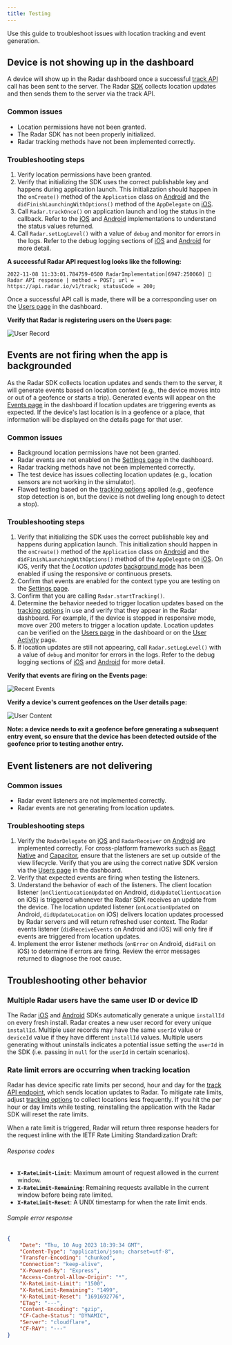 ```yaml
---
title: Testing
---
```


Use this guide to troubleshoot issues with location tracking and event generation.

## Device is not showing up in the dashboard

A device will show up in the Radar dashboard once a successful [track API](/api#track) call has been sent to the server. The Radar [SDK](/sdk) collects location updates and then sends them to the server via the track API.

### Common issues
* Location permissions have not been granted.
* The Radar SDK has not been properly initialized.
* Radar tracking methods have not been implemented correctly.

### Troubleshooting steps
1. Verify location permissions have been granted.
2. Verify that initializing the SDK uses the correct publishable key and happens during application launch. This initialization should happen in the `onCreate()` method of the `Application` class on [Android](/sdk/android#initialize-sdk) and the `didFinishLaunchingWithOptions()` method of the `AppDelegate` on [iOS](/sdk/ios#initialize-sdk).
3. Call `Radar.trackOnce()` on application launch and log the status in the callback. Refer to the [iOS](/sdk/ios#foreground-tracking) and [Android](/sdk/android#foreground-tracking) implementations to understand the status values returned.
4. Call `Radar.setLogLevel()` with a value of `debug` and monitor for errors in the logs. Refer to the debug logging sections of [iOS](/sdk/ios#debug-logging) and [Android](/sdk/android#debug-logging) for more detail.

**A successful Radar API request log looks like the following:**

```
2022-11-08 11:33:01.784759-0500 RadarImplementation[6947:250060] 📍 Radar API response | method = POST; url = https://api.radar.io/v1/track; statusCode = 200;
```

Once a successful API call is made, there will be a corresponding user on the [Users page](https://radar.com/dashboard/users) in the dashboard.

**Verify that Radar is registering users on the Users page:**

![User Record](/img/troubleshooting/user_record.png)

## Events are not firing when the app is backgrounded

As the Radar SDK collects location updates and sends them to the server, it will generate events based on location context (e.g., the device moves into or out of a geofence or starts a trip). Generated events will appear on the [Events page](https://radar.com/dashboard/events) in the dashboard if location updates are triggering events as expected. If the device's last location is in a geofence or a place, that information will be displayed on the details page for that user.

### Common issues
* Background location permissions have not been granted.
* Radar events are not enabled on the [Settings page](https://radar.com/dashboard/settings) in the dashboard.
* Radar tracking methods have not been implemented correctly.
* The test device has issues collecting location updates (e.g., location sensors are not working in the simulator).
* Flawed testing based on the [tracking options](/sdk/tracking) applied (e.g., geofence stop detection is on, but the device is not dwelling long enough to detect a stop).

### Troubleshooting steps
1. Verify that initializing the SDK uses the correct publishable key and happens during application launch. This initialization should happen in the `onCreate()` method of the `Application` class on [Android](/sdk/android#initialize-sdk) and the `didFinishLaunchingWithOptions()` method of the `AppDelegate` on [iOS](/sdk/ios#initialize-sdk). On iOS, verify that the *Location updates* [background mode](/sdk/ios#background-modes) has been enabled if using the responsive or continuous presets.
2. Confirm that events are enabled for the context type you are testing on the [Settings page](https://radar.com/dashboard/settings).
3. Confirm that you are calling `Radar.startTracking()`.
4. Determine the behavior needed to trigger location updates based on the [tracking options](/sdk/tracking) in use and verify that they appear in the Radar dashboard. For example, if the device is stopped in responsive mode, move over 200 meters to trigger a location update. Location updates can be verified on the [Users page](https://radar.com/dashboard/users) in the dashboard or on the [User Activity](/dashboard#user-activity) page.
5. If location updates are still not appearing, call `Radar.setLogLevel()` with a value of `debug` and monitor for errors in the logs. Refer to the debug logging sections of [iOS](/sdk/ios#debug-logging) and [Android](/sdk/android#debug-logging) for more detail.

**Verify that events are firing on the Events page:**

![Recent Events](/img/troubleshooting/recent_events.png)

**Verify a device's current geofences on the User details page:**

![User Content](/img/troubleshooting/user_context.png)

**Note: a device needs to exit a geofence before generating a subsequent entry event, so ensure that the device has been detected outside of the geofence prior to testing another entry.**

## Event listeners are not delivering

### Common issues
* Radar event listeners are not implemented correctly.
* Radar events are not generating from location updates.

### Troubleshooting steps
1. Verify the `RadarDelegate` on [iOS](/sdk/ios#listening-for-events-with-a-delegate) and `RadarReceiver` on [Android](/sdk/android#listening-for-events-with-a-receiver) are implemented correctly. For cross-platform frameworks such as [React Native](/sdk/react-native#background-tracking) and [Capacitor](/sdk/capacitor#background-tracking), ensure that the listeners are set up outside of the view lifecycle. Verify that you are using the correct native SDK version via the [Users page](https://radar.com/dashboard/users) in the dashboard.
2. Verify that expected events are firing when testing the listeners.
2. Understand the behavior of each of the listeners. The client location listener (`onClientLocationUpdated` on Android, `didUpdateClientLocation` on iOS) is triggered whenever the Radar SDK receives an update from the device. The location updated listener (`onLocationUpdated` on Android, `didUpdateLocation` on iOS) delivers location updates processed by Radar servers and will return refreshed user context. The Radar events listener (`didReceiveEvents` on Android and iOS) will only fire if events are triggered from location updates.
3. Implement the error listener methods (`onError` on Android, `didFail` on iOS) to determine if errors are firing. Review the error messages returned to diagnose the root cause.

## Troubleshooting other behavior

### Multiple Radar users have the same user ID or device ID

The Radar [iOS](/sdk/ios) and [Android](/sdk/android) SDKs automatically generate a unique `installId` on every fresh install. Radar creates a new user record for every unique `installId`. Multiple user records may have the same `userId` value or `deviceId` value if they have different `installId` values. Multiple users generating without uninstalls indicates a potential issue setting the `userId` in the SDK (i.e. passing in `null` for the `userId` in certain scenarios).

### Rate limit errors are occurring when tracking location

Radar has device specific rate limits per second, hour and day for the [track API endpoint](/api#track), which sends location updates to Radar. To mitigate rate limits, adjust [tracking options](/sdk/tracking) to collect locations less frequently. If you hit the per hour or day limits while testing, reinstalling the application with the Radar SDK will reset the rate limits.

When a rate limit is triggered, Radar will return three response headers for the request inline with the IETF Rate Limiting Standardization Draft:

###### Response codes

- **`X-RateLimit-Limit`**: Maximum amount of request allowed in the current window.
- **`X-RateLimit-Remaining`**: Remaining requests available in the current window before being rate limited.
- **`X-RateLimit-Reset`**: A UNIX timestamp for when the rate limit ends.

###### Sample error response

```json
{
    "Date": "Thu, 10 Aug 2023 18:39:34 GMT",
    "Content-Type": "application/json; charset=utf-8",
    "Transfer-Encoding": "chunked",
    "Connection": "keep-alive",
    "X-Powered-By": "Express",
    "Access-Control-Allow-Origin": "*",
    "X-RateLimit-Limit": "1500",
    "X-RateLimit-Remaining": "1499",
    "X-RateLimit-Reset": "1691692776",
    "ETag": "---",
    "Content-Encoding": "gzip",
    "CF-Cache-Status": "DYNAMIC",
    "Server": "cloudflare",
    "CF-RAY": "---"
}
```
